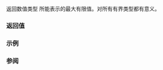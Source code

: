 {{cpp/types/numeric_limits/title|max}}
{{cpp/types/numeric_limits/navbar}}
{{dcl begin}}
{{dcl header|limits}}
{{dcl rev multi|until1=c++11
|dcl1=
static T max() throw();
|dcl2=
static constexpr T max() noexcept;
}}
{{dcl end}}

返回数值类型 {{tt|T}} 所能表示的最大有限值。对所有有界类型都有意义。

===返回值===
{{dsc begin}}
{{dsc hitem | {{tt|T}} | {{c|std::numeric_limits&lt;T&gt;::max()}} }}
{{dsc | {{c/core|/* 未特化 */}}   | {{c|T()}}              }}
{{dsc | {{c/core|bool}}              | {{c|true}}              }}
{{dsc | {{c/core|char}}              | {{c|CHAR_MAX}}         }}
{{dsc | {{c/core|signed char}}       | {{c|SCHAR_MAX}}        }}
{{dsc | {{c/core|unsigned char}}     | {{c|UCHAR_MAX}}        }}
{{dsc | {{c/core|wchar_t}}           | {{c|WCHAR_MAX}}        }}
{{dsc | {{c/core|char8_t}} {{mark since c++20}}  | {{c|UCHAR_MAX}}        }}
{{dsc | {{c/core|char16_t}} {{mark since c++11}} | {{c|UINT_LEAST16_MAX}} }}
{{dsc | {{c/core|char32_t}} {{mark since c++11}} | {{c|UINT_LEAST32_MAX}} }}
{{dsc | {{c/core|short}}             | {{c|SHRT_MAX}}         }}
{{dsc | {{c/core|unsigned short}}    | {{c|USHRT_MAX}}        }}
{{dsc | {{c/core|int}}               | {{c|INT_MAX}}          }}
{{dsc | {{c/core|unsigned int}}      | {{c|UINT_MAX}}         }}
{{dsc | {{c/core|long}}              | {{c|LONG_MAX}}         }}
{{dsc | {{c/core|unsigned long}}     | {{c|ULONG_MAX}}        }}
{{dsc | {{c/core|long long}} {{mark since c++11}}          | {{c|LLONG_MAX}}  }}
{{dsc | {{c/core|unsigned long long}} {{mark since c++11}} | {{c|ULLONG_MAX}} }}
{{dsc | {{c/core|float}}             | {{c|FLT_MAX}}          }}
{{dsc | {{c/core|double}}            | {{c|DBL_MAX}}          }}
{{dsc | {{c/core|long double}}       | {{c|LDBL_MAX}}         }}
{{dsc end}}

===示例===
{{example
|演示在一些基本类型和一些标准库的 typedef 上使用 {{tt|max()}}（输出是系统限定的）：
|code=
#include &lt;boost/type_index.hpp&gt;
#include &lt;cstddef&gt;
#include &lt;iomanip&gt;
#include &lt;iostream&gt;
#include &lt;limits&gt;
#include &lt;type_traits&gt;

template&lt;typename T&gt;
void print_max_value_of()
{
    constexpr T max{std::numeric_limits&lt;T&gt;::max()};

    std::cout &lt;&lt; std::setw(16) &lt;&lt; boost::typeindex::type_id&lt;T&gt;() &lt;&lt; ": ";
    if constexpr (std::is_floating_point_v&lt;T&gt;)
        std::cout &lt;&lt; std::defaultfloat &lt;&lt; max &lt;&lt; " = " &lt;&lt; std::hexfloat &lt;&lt; max &lt;&lt; '\n';
    else
    {
        constexpr auto m{static_cast&lt;unsigned long long&gt;(max)};
        std::cout &lt;&lt; std::dec &lt;&lt; m &lt;&lt; " = " &lt;&lt; std::hex &lt;&lt; m &lt;&lt; '\n';
    }
}

int main()
{
    std::cout &lt;&lt; std::showbase;
    
    print_max_value_of&lt;bool&gt;();
    print_max_value_of&lt;short&gt;();
    print_max_value_of&lt;int&gt;();
    print_max_value_of&lt;std::streamsize&gt;();
    print_max_value_of&lt;std::size_t&gt;();
    print_max_value_of&lt;char&gt;();
    print_max_value_of&lt;char16_t&gt;();
    print_max_value_of&lt;wchar_t&gt;();
    print_max_value_of&lt;float&gt;();
    print_max_value_of&lt;double&gt;();
    print_max_value_of&lt;long double&gt;();
}
|p=true
|output=&lt;nowiki/&gt;
            bool: 1 = 0x1
           short: 32767 = 0x7fff
             int: 2147483647 = 0x7fffffff
            long: 9223372036854775807 = 0x7fffffffffffffff
   unsigned long: 18446744073709551615 = 0xffffffffffffffff
            char: 127 = 0x7f
        char16_t: 65535 = 0xffff
         wchar_t: 2147483647 = 0x7fffffff
           float: 3.40282e+38 = 0x1.fffffep+127
          double: 1.79769e+308 = 0x1.fffffffffffffp+1023
     long double: 1.18973e+4932 = 0xf.fffffffffffffffp+16380
}}

===参阅===
{{dsc begin}}
{{dsc inc|cpp/types/numeric_limits/dsc lowest}}
{{dsc inc|cpp/types/numeric_limits/dsc min}}
{{dsc end}}

{{langlinks|de|en|es|fr|it|ja|pt|ru}}